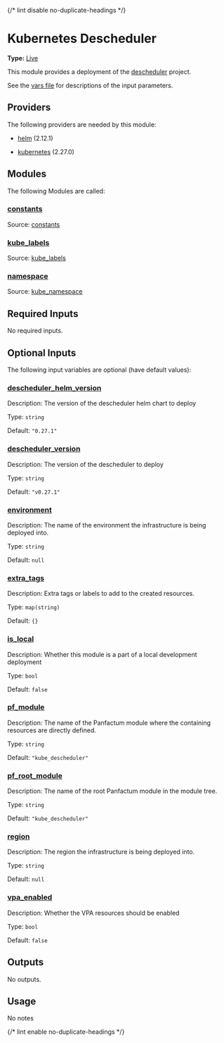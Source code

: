 {/* lint disable no-duplicate-headings */}

# Kubernetes Descheduler

**Type:** [Live](./overview)

This module provides a deployment of the [descheduler](https://github.com/kubernetes-sigs/descheduler) project.

See the [vars file](./vars.tf) for descriptions of the input parameters.

## Providers

The following providers are needed by this module:

* [helm](https://registry.terraform.io/providers/hashicorp/helm/2.12.1/docs) (2.12.1)

* [kubernetes](https://registry.terraform.io/providers/hashicorp/kubernetes/2.27.0/docs) (2.27.0)

## Modules

The following Modules are called:

### <a name="module_constants" /> [constants](#module_constants)

Source: [constants](./constants)

### <a name="module_kube_labels" /> [kube\_labels](#module_kube_labels)

Source: [kube\_labels](./kube_labels)

### <a name="module_namespace" /> [namespace](#module_namespace)

Source: [kube\_namespace](./kube_namespace)

## Required Inputs

No required inputs.

## Optional Inputs

The following input variables are optional (have default values):

### <a name="input_descheduler_helm_version" /> [descheduler\_helm\_version](#input_descheduler_helm_version)

Description: The version of the descheduler helm chart to deploy

Type: `string`

Default: `"0.27.1"`

### <a name="input_descheduler_version" /> [descheduler\_version](#input_descheduler_version)

Description: The version of the descheduler to deploy

Type: `string`

Default: `"v0.27.1"`

### <a name="input_environment" /> [environment](#input_environment)

Description: The name of the environment the infrastructure is being deployed into.

Type: `string`

Default: `null`

### <a name="input_extra_tags" /> [extra\_tags](#input_extra_tags)

Description: Extra tags or labels to add to the created resources.

Type: `map(string)`

Default: `{}`

### <a name="input_is_local" /> [is\_local](#input_is_local)

Description: Whether this module is a part of a local development deployment

Type: `bool`

Default: `false`

### <a name="input_pf_module" /> [pf\_module](#input_pf_module)

Description: The name of the Panfactum module where the containing resources are directly defined.

Type: `string`

Default: `"kube_descheduler"`

### <a name="input_pf_root_module" /> [pf\_root\_module](#input_pf_root_module)

Description: The name of the root Panfactum module in the module tree.

Type: `string`

Default: `"kube_descheduler"`

### <a name="input_region" /> [region](#input_region)

Description: The region the infrastructure is being deployed into.

Type: `string`

Default: `null`

### <a name="input_vpa_enabled" /> [vpa\_enabled](#input_vpa_enabled)

Description: Whether the VPA resources should be enabled

Type: `bool`

Default: `false`

## Outputs

No outputs.

## Usage

No notes

{/* lint enable no-duplicate-headings */}
